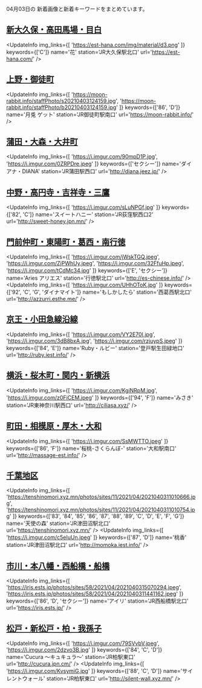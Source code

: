 

04月03日の
新着画像と新着キーワードをまとめています。

<DmmAffiliateIns />

## [新大久保・高田馬場・目白](/busty/0020)
<UpdateInfo
    img_links={[
    'https://est-hana.com/img/material/d3.png'
    ]}
    keywords={['C']}
    name='花'
    station='JR大久保駅北口'
    url='https://est-hana.com/'
/>
<DmmAffiliateIns />

## [上野・御徒町](/busty/0070)
<UpdateInfo
    img_links={[
    'https://moon-rabbit.info/staffPhoto/s20210403124159.jpg',
    'https://moon-rabbit.info/staffPhoto/b20210403124159.jpg'
    ]}
    keywords={['86', 'D']}
    name='月兎 ゲット'
    station='JR御徒町駅南口'
    url='https://moon-rabbit.info/'
/>
<DmmAffiliateIns />

## [蒲田・大森・大井町](/busty/0121)
<UpdateInfo
    img_links={[
    'https://i.imgur.com/90mpD1P.jpg',
    'https://i.imgur.com/0ZRPDre.jpeg'
    ]}
    keywords={['セクシー']}
    name='ダイアナ・DIANA'
    station='JR蒲田駅西口'
    url='http://diana.jeez.jp/'
/>
<DmmAffiliateIns />

## [中野・高円寺・吉祥寺・三鷹](/busty/0180)
<UpdateInfo
    img_links={[
    'https://i.imgur.com/sLuNPGf.jpg'
    ]}
    keywords={['82', 'C']}
    name='スイートハニー'
    station='JR荻窪駅西口2'
    url='http://sweet-honey.jpn.mn/'
/>
<DmmAffiliateIns />

## [門前仲町・東陽町・葛西・南行徳](/busty/0240)
<UpdateInfo
    img_links={[
    'https://i.imgur.com/jWskTGQ.jpeg',
    'https://i.imgur.com/ZjPWhUy.jpeg',
    'https://i.imgur.com/32FfuHp.jpeg',
    'https://i.imgur.com/tCdMc34.jpg'
    ]}
    keywords={['E', 'セクシー']}
    name='Aries アリエス'
    station='行徳駅北口'
    url='http://es-chinese.info/'
/>
<UpdateInfo
    img_links={[
    'https://i.imgur.com/UHhOToK.jpg'
    ]}
    keywords={['92', 'C', 'G', 'ダイナマイト']}
    name='もしかしたら'
    station='西葛西駅北口'
    url='http://azzurri.esthe.me/'
/>
<DmmAffiliateIns />

## [京王・小田急線沿線](/busty/0260)
<UpdateInfo
    img_links={[
    'https://i.imgur.com/VY2E70I.jpg',
    'https://i.imgur.com/3dB8bxA.jpg',
    'https://i.imgur.com/rzjuypS.jpeg'
    ]}
    keywords={['84', 'E']}
    name='Ruby・ルビー'
    station='登戸駅生田緑地口'
    url='http://ruby.iest.info/'
/>
<DmmAffiliateIns />

## [横浜・桜木町・関内・新横浜](/busty/0310)
<UpdateInfo
    img_links={[
    'https://i.imgur.com/KgiNRpM.jpg',
    'https://i.imgur.com/z0FiCEM.jpeg'
    ]}
    keywords={['94', 'F']}
    name='みさき'
    station='JR東神奈川駅西口'
    url='http://ciliasa.xyz/'
/>
<DmmAffiliateIns />

## [町田・相模原・厚木・大和](/busty/0330)
<UpdateInfo
    img_links={[
    'https://i.imgur.com/SsMWTTO.jpeg'
    ]}
    keywords={['86', 'F']}
    name='桜桃-さくらんぼ-'
    station='大和駅南口'
    url='http://massage-est.info/'
/>
<DmmAffiliateIns />

## [千葉地区](/busty/0500)
<UpdateInfo
    img_links={[
    'https://tenshinomori.xyz.mn/photos/sites/11/2021/04/2021040311010666.jpg',
    'https://tenshinomori.xyz.mn/photos/sites/11/2021/04/2021040311010754.jpg'
    ]}
    keywords={['83', '84', '85', '86', '87', '88', '89', 'C', 'D', 'E', 'F', 'G']}
    name='天使の森'
    station='JR津田沼駅北口'
    url='https://tenshinomori.xyz.mn/'
/>
<UpdateInfo
    img_links={[
    'https://i.imgur.com/c5eIuUn.jpeg'
    ]}
    keywords={['87', 'D']}
    name='桃香'
    station='JR津田沼駅北口'
    url='http://momoka.iest.info/'
/>
<DmmAffiliateIns />

## [市川・本八幡・西船橋・船橋](/busty/0510)
<UpdateInfo
    img_links={[
    'https://iris.ests.jp/photos/sites/58/2021/04/2021040315070294.jpeg',
    'https://iris.ests.jp/photos/sites/58/2021/04/2021040311441162.jpeg'
    ]}
    keywords={['86', 'D', 'セクシー']}
    name='アイリ'
    station='JR西船橋駅北口'
    url='https://iris.ests.jp/'
/>
<DmmAffiliateIns />

## [松戸・新松戸・柏・我孫子](/busty/0520)
<UpdateInfo
    img_links={[
    'https://i.imgur.com/79SVvbV.jpeg',
    'https://i.imgur.com/2dzvo3B.jpg'
    ]}
    keywords={['84', 'C', 'D']}
    name='Cucura ～キュキュラ～'
    station='JR柏駅東口'
    url='http://cucura.jpn.cm/'
/>
<UpdateInfo
    img_links={[
    'https://i.imgur.com/KvsymiG.jpg'
    ]}
    keywords={['88', 'C', 'D']}
    name='サイレントウォール'
    station='JR柏駅東口'
    url='http://silent-wall.xyz.mn/'
/>
<DmmAffiliateIns />

<DmmAffiliateScript />
